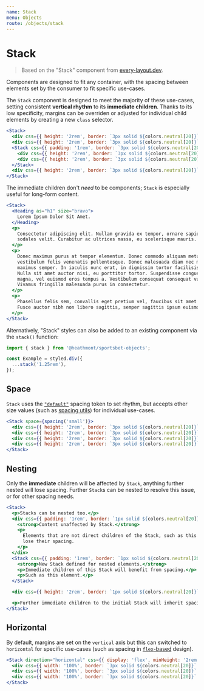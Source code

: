 ```yaml
---
name: Stack
menu: Objects
route: /objects/stack
---
```


# Stack

> Based on the "Stack" component from [every-layout.dev](https://every-layout.dev/layouts/stack/).

Components are designed to fit any container, with the spacing between elements
set by the consumer to fit specific use-cases.

The `Stack` component is designed to meet the majority of these use-cases,
setting consistent **vertical rhythm** to its **immediate children**. Thanks to
its low specificity, margins can be overriden or adjusted for individual child
elements by creating a new `class` selector.

```jsx react-live
<Stack>
  <div css={{ height: '2rem', border: `3px solid ${colors.neutral[20]}` }} />
  <div css={{ height: '2rem', border: `3px solid ${colors.neutral[20]}` }} />
  <Stack css={{ padding: '1rem', border: `3px solid ${colors.neutral[20]}` }}>
    <div css={{ height: '2rem', border: `3px solid ${colors.neutral[20]}` }} />
    <div css={{ height: '2rem', border: `3px solid ${colors.neutral[20]}` }} />
  </Stack>
  <div css={{ height: '2rem', border: `3px solid ${colors.neutral[20]}` }} />
</Stack>
```

The immediate children don't _need_ to be components; `Stack` is especially
useful for long-form content.

```jsx react-live
<Stack>
  <Heading as="h1" size="bravo">
    Lorem Ipsum Dolor Sit Amet.
  </Heading>
  <p>
    Consectetur adipiscing elit. Nullam gravida ex tempor, ornare sapien a,
    sodales velit. Curabitur ac ultrices massa, eu scelerisque mauris.
  </p>
  <p>
    Donec maximus purus at tempor elementum. Donec commodo aliquam metus, et
    vestibulum felis venenatis pellentesque. Donec malesuada diam nec magna
    maximus semper. In iaculis nunc erat, in dignissim tortor facilisis id.
    Nulla sit amet auctor nisi, eu porttitor tortor. Suspendisse congue porta
    magna, vel euismod eros tempus a. Vestibulum consequat consequat vulputate.
    Vivamus fringilla malesuada purus in consectetur.
  </p>
  <p>
    Phasellus felis sem, convallis eget pretium vel, faucibus sit amet nulla.
    Fusce auctor nibh non libero sagittis, semper sagittis ipsum euismod.
  </p>
</Stack>
```

Alternatively, "Stack" styles can also be added to an existing component via the
`stack()` function:

```jsx
import { stack } from '@heathmont/sportsbet-objects';

const Example = styled.div({
  ...stack('1.25rem'),
});
```

## Space

`Stack` uses the [`"default"`](/tokens#spacing) spacing token to set rhythm, but
accepts other size values (such as [spacing utils](/utils/spacing)) for
individual use-cases.

```jsx react-live
<Stack space={spacing('small')}>
  <div css={{ height: '2rem', border: `3px solid ${colors.neutral[20]}` }} />
  <div css={{ height: '2rem', border: `3px solid ${colors.neutral[20]}` }} />
  <div css={{ height: '2rem', border: `3px solid ${colors.neutral[20]}` }} />
  <div css={{ height: '2rem', border: `3px solid ${colors.neutral[20]}` }} />
</Stack>
```

## Nesting

Only the **immediate** children will be affected by `Stack`, anything further
nested will lose spacing. Further `Stack`s can be nested to resolve this issue,
or for other spacing needs.

```jsx react-live
<Stack>
  <p>Stacks can be nested too.</p>
  <div css={{ padding: '1rem', border: `1px solid ${colors.neutral[20]}` }}>
    <strong>Content unaffected by Stack.</strong>
    <p>
      Elements that are not direct children of the Stack, such as this one, will
      lose their spacing.
    </p>
  </div>
  <Stack css={{ padding: '1rem', border: `1px solid ${colors.neutral[20]}` }}>
    <strong>New Stack defined for nested elements.</strong>
    <p>Immediate children of this Stack will benefit from spacing.</p>
    <p>Such as this element.</p>
  </Stack>

  <div css={{ height: '2rem', border: `1px solid ${colors.neutral[20]}` }} />

  <p>Further immediate children to the initial Stack will inherit spacing.</p>
</Stack>
```

## Horizontal

By default, margins are set on the `vertical` axis but this can switched to
`horizontal` for specific use-cases (such as spacing in [`flex`-based](https://developer.mozilla.org/en-US/docs/Web/CSS/flex) design).

```jsx react-live
<Stack direction="horizontal" css={{ display: 'flex', minHeight: '2rem' }}>
  <div css={{ width: '100%', border: `3px solid ${colors.neutral[20]}` }} />
  <div css={{ width: '100%', border: `3px solid ${colors.neutral[20]}` }} />
  <div css={{ width: '100%', border: `3px solid ${colors.neutral[20]}` }} />
</Stack>
```
